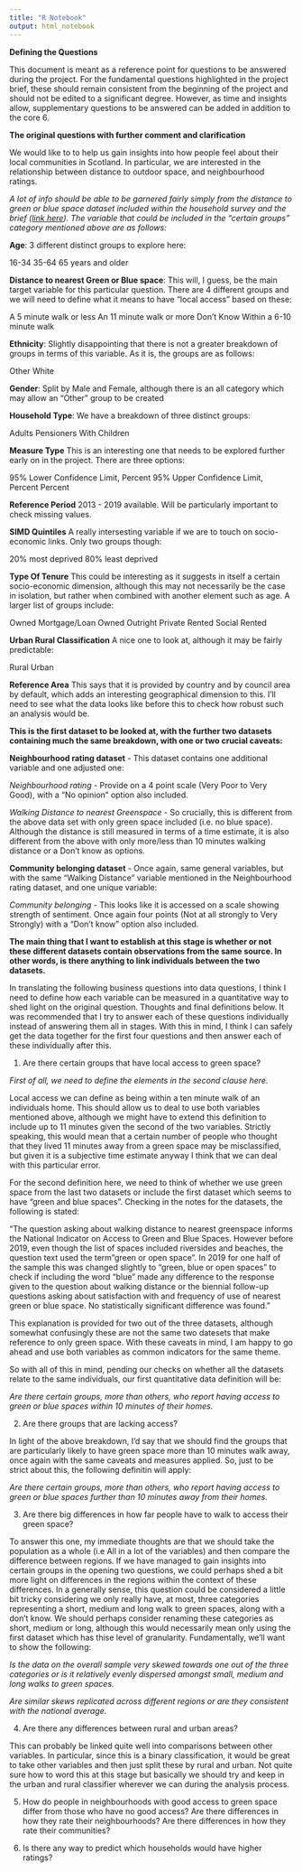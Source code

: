 ```yaml
---
title: "R Notebook"
output: html_notebook
---
```


**Defining the Questions**

This document is meant as a reference point for questions to be answered during the project. For the fundamental questions highlighted in the project brief, these should remain consistent from the beginning of the project and should not be edited to a significant degree. However, as time and insights allow, supplementary questions to be answered can be added in addition to the core 6.

**The original questions with further comment and clarification**

We would like to to help us gain insights into how people feel about their local communities in Scotland. In particular, we are interested in the relationship between distance to outdoor space, and neighbourhood ratings.

*A lot of info should be able to be garnered fairly simply from the distance to green or blue space dataset included within the household survey and the brief ([link here](https://statistics.gov.scot/resource?uri=http%3A%2F%2Fstatistics.gov.scot%2Fdata%2Fgreen-or-blue-space-shs)). The variable that could be included in the "certain groups" category mentioned above are as follows:*

**Age**: 3 different distinct groups to explore here:

16-34 
35-64
65 years and older

**Distance to nearest Green or Blue space**: This will, I guess, be the main target variable for this particular question. There are 4 different groups and we will need to define what it means to have "local access" based on these:

A 5 minute walk or less 
An 11 minute walk or more 
Don't Know 
Within a 6-10 minute walk 

**Ethnicity**: Slightly disappointing that there is not a greater breakdown of groups in terms of this variable. As it is, the groups are as follows:

Other 
White

**Gender**: Split by Male and Female, although there is an all category which may allow an "Other" group to be created

**Household Type**: We have a breakdown of three distinct groups:

Adults
Pensioners 
With Children 

**Measure Type** This is an interesting one that needs to be explored further early on in the project. There are three options:

95% Lower Confidence Limit, Percent 
95% Upper Confidence Limit, Percent 
Percent 

**Reference Period** 2013 - 2019 available. Will be particularly important to check missing values. 

**SIMD Quintiles** A really intersesting variable if we are to touch on socio-economic links. Only two groups though:

20% most deprived 
80% least deprived 

**Type Of Tenure** This could be interesting as it suggests in itself a certain socio-economic dimension, although this may not necessarily be the case in isolation, but rather when combined with another element such as age. A larger list of groups include:

Owned Mortgage/Loan 
Owned Outright 
Private Rented 
Social Rented 

**Urban Rural Classification** A nice one to look at, although it may be fairly predictable:

Rural
Urban

**Reference Area** This says that it is provided by country and by council area by default, which adds an interesting geographical dimension to this. I'll need to see what the data looks like before this to check how robust such an analysis would be. 


**This is the first dataset to be looked at, with the further two datasets containing much the same breakdown, with one or two crucial caveats:**

**Neighbourhood rating dataset** - This dataset contains one additional variable and one adjusted one: 

*Neighbourhood rating* - Provide on a 4 point scale (Very Poor to Very Good), with a "No opinion" option also included.

*Walking Distance to nearest Greenspace* - So crucially, this is different from the above data set with only green space included (i.e. no blue space). Although the distance is still measured in terms of a time estimate, it is also different from the above with only more/less than 10 minutes walking distance or a Don't know as options. 


**Community belonging dataset** - Once again, same general variables, but with the same "Walking Distance" variable mentioned in the Neighbourhood rating dataset, and one unique variable:

*Community belonging* - This looks like it is accessed on a scale showing strength of sentiment. Once again four points (Not at all strongly to Very Strongly) with a "Don't know" option also included. 


**The main thing that I want to establish at this stage is whether or not these different datasets contain observations from the same source. In other words, is there anything to link individuals between the two datasets.**

In translating the following business questions into data questions, I think I need to define how each variable can be measured in a quantitative way to shed light on the original question. Thoughts and final definitions below. It was recommended that I try to answer each of these questions individually instead of answering them all in stages. With this in mind, I think I can safely get the data together for the first four questions and then answer each of these individually after this. 


1. Are there certain groups that have local access to green space?

*First of all, we need to define the elements in the second clause here.* 

Local access we can define as being within a ten minute walk of an individuals home. This should allow us to deal to use both variables mentioned above, although we might have to extend this definition to include up to 11 minutes given the second of the two variables. Strictly speaking, this would mean that a certain number of people who thought that they lived 11 minutes away from a green space may be misclassified, but given it is a subjective time estimate anyway I think that we can deal with this particular error. 

For the second definition here, we need to think of whether we use green space from the last two datasets or include the first dataset which seems to have "green and blue spaces". Checking in the notes for the datasets, the following is stated:

"The question asking about walking distance to nearest greenspace informs the National Indicator on Access to Green and Blue Spaces. However before 2019, even though the list of spaces included riversides and beaches, the question text used the term "green or open space". In 2019 for one half of the sample this was changed slightly to "green, blue or open spaces" to check if including the word "blue" made any difference to the response given to the question about walking distance or the biennial follow-up questions asking about satisfaction with and frequency of use of nearest green or blue space. No statistically significant difference was found."

This explanation is provided for two out of the three datasets, although somewhat confusingly these are not the same two datesets that make reference to only green space. With these caveats in mind, I am happy to go ahead and use both variables as common indicators for the same theme. 

So with all of this in mind, pending our checks on whether all the datasets relate to the same individuals, our first quantitative data definition will be:

*Are there certain groups, more than others, who report having access to green or blue spaces within 10 minutes of their homes.*


2. Are there groups that are lacking access?

In light of the above breakdown, I'd say that we should find the groups that are particularly likely to have green space more than 10 minutes walk away, once again with the same caveats and measures applied. So, just to be strict about this, the following definitin will apply:

*Are there certain groups, more than others, who report having access to green or blue spaces further than 10 minutes away from their homes.*


3. Are there big differences in how far people have to walk to access their green space?

To answer this one, my immediate thoughts are that we should take the population as a whole (i.e All in a lot of the variables) and then compare the difference between regions. If we have managed to gain insights into certain groups in the opening two questions, we could perhaps shed a bit more light on differences in the regions within the context of these differences. In a generally sense, this question could be considered a little bit tricky considering we only really have, at most, three categories representing a short, medium and long walk to green spaces, along with a don't know. We should perhaps consider renaming these categories as short, medium or long, although this would necessarily mean only using the first dataset which has thise level of granularity. Fundamentally, we'll want to show the following:

*Is the data on the overall sample very skewed towards one out of the three categories or is it relatively evenly dispersed amongst small, medium and long walks to green spaces.*

*Are similar skews replicated across different regions or are they consistent with the national average.*


4. Are there any differences between rural and urban areas?

This can probably be linked quite well into comparisons between other variables. In particular, since this is a binary classification, it would be great to take other variables and then just split these by rural and urban. Not quite sure how to word this at this stage but basically we should try and keep in the urban and rural classifier wherever we can during the analysis process. 











5. How do people in neighbourhoods with good access to green space differ from those who have no good access? Are there differences in how they rate their neighbourhoods? Are there differences in how they rate their communities?




6. Is there any way to predict which households would have higher ratings?
